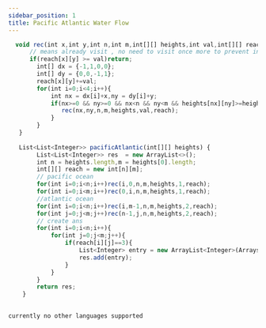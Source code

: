 ```yaml
---
sidebar_position: 1
title: Pacific Atlantic Water Flow 
---
```




<Tabs>
<TabItem value="java" label="Java">

```js
  void rec(int x,int y,int n,int m,int[][] heights,int val,int[][] reach){
      // means already visit , no need to visit once more to prevent infinite loop  
      if(reach[x][y] >= val)return;
        int[] dx = {-1,1,0,0};
        int[] dy = {0,0,-1,1};
        reach[x][y]+=val;
        for(int i=0;i<4;i++){
            int nx = dx[i]+x,ny = dy[i]+y;
            if(nx>=0 && ny>=0 && nx<n && ny<m && heights[nx][ny]>=heights[x][y]){
               rec(nx,ny,n,m,heights,val,reach); 
            }
        }
   }
    
   List<List<Integer>> pacificAtlantic(int[][] heights) {
        List<List<Integer>> res  = new ArrayList<>();
        int n = heights.length,m = heights[0].length;
        int[][] reach = new int[n][m];
        // pacific ocean
        for(int i=0;i<n;i++)rec(i,0,n,m,heights,1,reach);
        for(int i=0;i<m;i++)rec(0,i,n,m,heights,1,reach);
        //atlantic ocean
        for(int i=0;i<n;i++)rec(i,m-1,n,m,heights,2,reach);
        for(int j=0;j<m;j++)rec(n-1,j,n,m,heights,2,reach);
        // create ans
        for(int i=0;i<n;i++){
            for(int j=0;j<m;j++){
                if(reach[i][j]==3){
                    List<Integer> entry = new ArrayList<Integer>(Arrays.asList(i,j));
                    res.add(entry);
                }
            }
        }
        return res;
    }
    
```

</TabItem>

<TabItem value="other" label="Other">

```
currently no other languages supported
```

</TabItem>

</Tabs>